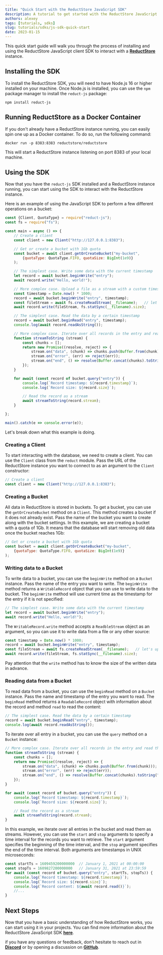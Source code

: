 ```yaml
---
title: "Quick Start with the ReductStore JavaScript SDK"
description: A tutorial to get started with the ReductStore JavaScript SDK
authors: alexey
tags: [tutorials, sdks]
slug: tutorials/sdks/js-sdk-quick-start
date: 2023-01-15
---
```


This quick start guide will walk you through the process of installing and using the ReductStore JavaScript client SDK
to
interact with a [**ReductStore**](https://github.com/reductstore/reductstore) instance.

## Installing the SDK

To install the ReductStore SDK, you will need to have Node.js 16 or higher installed on your machine. Once Node.js is
installed, you can use the `npm` package manager to install the `reduct-js` package:

```
npm install reduct-js
```

<!--truncate-->

## Running ReductStore as a Docker Container

If you don't already have a ReductStore instance running, you can easily spin one up as a Docker container. To do so,
run the following command:

```
docker run -p 8383:8383 reductstore/reductstore
```

This will start a ReductStore instance listening on port 8383 of your local machine.

## Using the SDK

Now that you have the `reduct-js` SDK installed and a ReductStore instance running, you can start using the SDK to
interact with the ReductStore instance.

Here is an example of using the JavaScript SDK to perform a few different operations on a bucket:

```javascript 
const {Client, QuotaType} = require("reduct-js");
const fs = require("fs");

const main = async () => {
    // Create a client
    const client = new Client("http://127.0.0.1:8383");

    // Get or create a bucket with 1Gb quota
    const bucket = await client.getOrCreateBucket("my-bucket",
        {quotaType: QuotaType.FIFO, quotaSize: BigInt(1e9)}
    );

    // The simplest case. Write some data with the current timestamp
    let record = await bucket.beginWrite("entry");
    await record.write("Hello, world!");

    // More complex case. Upload a file as a stream with a custom timestamp unix timestamp in microseconds
    const timestamp = Date.now() * 1000;
    record = await bucket.beginWrite("entry", timestamp);
    const fileStream = await fs.createReadStream(__filename);   // let's upload this file
    await record.write(fileStream, fs.statSync(__filename).size);

    // The simplest case. Read the data by a certain timestamp
    record = await bucket.beginRead("entry", timestamp);
    console.log(await record.readAsString());

    // More complex case. Iterate over all records in the entry and read them as steams
    function streamToString (stream) {
        const chunks = [];
        return new Promise((resolve, reject) => {
            stream.on("data", (chunk) => chunks.push(Buffer.from(chunk)));
            stream.on("error", (err) => reject(err));
            stream.on("end", () => resolve(Buffer.concat(chunks).toString("utf8")));
        });
    }

    for await (const record of bucket.query("entry")) {
        console.log(`Record timestamp: ${record.timestamp}`);
        console.log(`Record size: ${record.size}`);

        // Read the record as a stream
        await streamToString(record.stream);
    }

};

main().catch(e => console.error(e));
```

Let's break down what this example is doing.

### Creating a Client

To start interacting with the database, we need to create a client. You can use the `Client` class from the `reduct`
module. Pass the URL of the ReductStore instance you want to connect to as an argument to the `Client` constructor:

```javascript
// Create a client
const client = new Client("http://127.0.0.1:8383");
```

### Creating a Bucket

All data in ReductStore is stored in buckets. To get a bucket, you can use the `getOrCreateBucket` method on a `Client`.
This method creates a bucket if it does not already exist. Pass the name of the bucket you want to create along with
the bucket settings. In this example, we are creating a bucket with a quota of 1Gb. It means that the database will
start removing old data once the bucket reaches 1Gb:

```javascript
// Get or create a bucket with 1Gb quota
const bucket = await client.getOrCreateBucket("my-bucket",
    {quotaType: QuotaType.FIFO, quotaSize: BigInt(1e9)}
);
```

### Writing data to a Bucket

To write data to a bucket, you can use the `beginWrite` method on a `Bucket` instance. Pass the name of the entry you
want to write. The `beginWrite` method returns a `WritableRecord` object that you can use to write data to the bucket.
The `beginWrite` method will use current time as the timestamp for the entry if it is not specified:

```javascript
// The simplest case. Write some data with the current timestamp
let record = await bucket.beginWrite("entry");
await record.write("Hello, world!");
```

The `WritableRecord.write` method accepts a `ReadbleStream` object as an argument, so you can use it to write data from
a file or any other source:

```javascript
const timestamp = Date.now() * 1000;
record = await bucket.beginWrite("entry", timestamp);
const fileStream = await fs.createReadStream(__filename);   // let's upload this file
await record.write(fileStream, fs.statSync(__filename).size);
```

Pay attention that the `write` method has to know the size of the written data in advance.

### Reading data from a Bucket

To read data from a bucket, you can use the `beginRead` method on a `Bucket` instance.
Pass the name and timestamp of the entry you want to read.
The `beginRead` method returns a `ReadableRecord` object with information about the record and method `read` to read the
content:

```javascript 
// The simplest case. Read the data by a certain timestamp
record = await bucket.beginRead("entry", timestamp);
console.log(await record.readAsString());
```

To iterate over all entry in a bucket, you can use the `query` method on a `Bucket` instance:

```javascript
// More complex case. Iterate over all records in the entry and read them as steams
function streamToString (stream) {
    const chunks = [];
    return new Promise((resolve, reject) => {
        stream.on("data", (chunk) => chunks.push(Buffer.from(chunk)));
        stream.on("error", (err) => reject(err));
        stream.on("end", () => resolve(Buffer.concat(chunks).toString("utf8")));
    });
}

for await (const record of bucket.query("entry")) {
    console.log(`Record timestamp: ${record.timestamp}`);
    console.log(`Record size: ${record.size}`);

    // Read the record as a stream
    await streamToString(record.stream);
}
```

In this example, we iterate over all entries in the bucket and read them as streams. However, you can use the `start`
and `stop` arguments to specify a time interval for the records you want to
retrieve. The `start` argument specifies the beginning of the time interval, and the `stop` argument specifies the end of
the time interval. Both arguments are timestamps in UNIX microseconds:

```javascript
const startTs = 1609459200000000  // January 1, 2021 at 00:00:00
const stopTs = 1609827200000000   // January 31, 2021 at 23:59:59
for await (const record of bucket.query("entry", startTs, stopTs)) {
    console.log(`Record timestamp: ${record.timestamp}`);
    console.log(`Record size: ${record.size}`);
    console.log(`Record content: ${await record.read()}`);
    //...
}
```

## Next Steps

Now that you have a basic understanding of how ReductStore works, you can start using it in your projects. You can find
more information about the ReductStore JavaScript SDK [**here**](https://github.com/reductstore/reduct-js).

if you have any questions or feedback, don't hesitate to reach out in [**Discord**](https://discord.gg/8wPtPGJYsn)
or by opening a discussion on [**GitHub**](https://github.com/reductstore/reductstore/discussions).
